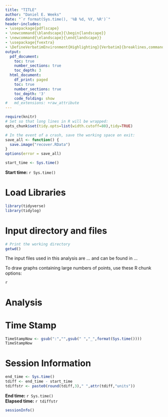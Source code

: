 ```yaml
---
title: "TITLE"
author: "Daniel E. Weeks"
date: "`r format(Sys.time(), '%B %d, %Y, %R')`"
header-includes:
- \usepackage{pdflscape}
- \newcommand{\blandscape}{\begin{landscape}}
- \newcommand{\elandscape}{\end{landscape}}
- \usepackage{fvextra}
- \DefineVerbatimEnvironment{Highlighting}{Verbatim}{breaklines,commandchars=\\\{\}}
output:
  pdf_document:
    toc: true
    number_sections: true
    toc_depth: 3
  html_document:
    df_print: paged
    toc: true
    number_sections: true
    toc_depth: '3'
    code_folding: show
#   md_extensions: +raw_attribute
---
```


```r
require(knitr)
# Set so that long lines in R will be wrapped:
opts_chunk$set(tidy.opts=list(width.cutoff=80),tidy=TRUE)
```

```r
# In the event of a crash, save the working space on exit:
save_all <- function() {
  save.image("recover.RData")
}
options(error = save_all)
```

```r
start_time <- Sys.time()
```

**Start time:** `r Sys.time()`

# Load Libraries

```r
library(tidyverse)
library(tidylog)
```

# Input directory and files 

```r
# Print the working directory
getwd()
```
The input files used in this analysis are ... and can be found in ... 

To draw graphs containing large numbers of points, use these R chunk options:

```
{r, dpi=600, dev='png'}
```

# Analysis

```{=latex}
For this raw LaTeX chunk to work, need to turn on this option in the YAML header
above:
%   md_extensions: +raw_attribute
```

# Time Stamp

```r
TimeStampNow <- gsub(":","",gsub(" ","_",format(Sys.time())))
TimeStampNow
```


# Session Information

```r
end_time <- Sys.time()
tdiff <- end_time - start_time
tdiffstr <- paste0(round(tdiff,3)," ",attr(tdiff,"units"))
```

**End time:** `r Sys.time()`      
**Elapsed time:** `r tdiffstr` 


```r
sessionInfo()
```

